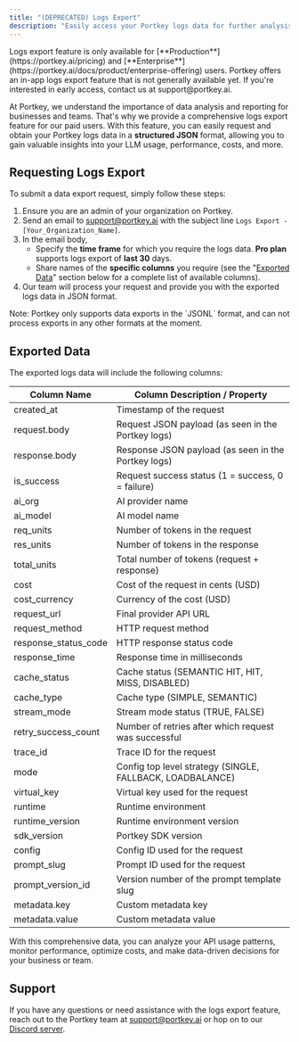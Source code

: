 ```yaml
---
title: "(DEPRECATED) Logs Export"
description: "Easily access your Portkey logs data for further analysis and reporting"
---
```


<Info>
   Logs export feature is only available for [**Production**](https://portkey.ai/pricing) and [**Enterprise**](https://portkey.ai/docs/product/enterprise-offering) users.
</Info>

<Note>
Portkey offers an in-app logs export feature that is not generally available yet. If you're interested in early access, contact us at support@portkey.ai.
</Note>

At Portkey, we understand the importance of data analysis and reporting for businesses and teams. That's why we provide a comprehensive logs export feature for our paid users. With this feature, you can easily request and obtain your Portkey logs data in a **structured JSON** format, allowing you to gain valuable insights into your LLM usage, performance, costs, and more.

## Requesting Logs Export

To submit a data export request, simply follow these steps:

1. Ensure you are an admin of your organization on Portkey.
2. Send an email to [support@portkey.ai](mailto:support@portkey.ai) with the subject line `Logs Export - [Your_Organization_Name]`.
3. In the email body,
   * Specify the **time frame** for which you require the logs data. **Pro plan** supports logs export of **last 30** days.
   * Share names of the **specific columns** you require (see the "[Exported Data](/product/observability/logs-export#exported-data)" section below for a complete list of available columns).
4. Our team will process your request and provide you with the exported logs data in JSON format.

<Note>
   Note: Portkey only supports data exports in the `JSONL` format, and can not process exports in any other formats at the moment.
</Note>

## Exported Data

The exported logs data will include the following columns:

| Column Name            | Column Description / Property                             |
| ---------------------- | --------------------------------------------------------- |
| created\_at            | Timestamp of the request                                  |
| request.body           | Request JSON payload (as seen in the Portkey logs)        |
| response.body          | Response JSON payload (as seen in the Portkey logs)       |
| is\_success            | Request success status (1 = success, 0 = failure)         |
| ai\_org                | AI provider name                                          |
| ai\_model              | AI model name                                             |
| req\_units             | Number of tokens in the request                           |
| res\_units             | Number of tokens in the response                          |
| total\_units           | Total number of tokens (request + response)               |
| cost                   | Cost of the request in cents (USD)                        |
| cost\_currency         | Currency of the cost (USD)                                |
| request\_url           | Final provider API URL                                    |
| request\_method        | HTTP request method                                       |
| response\_status\_code | HTTP response status code                                 |
| response\_time         | Response time in milliseconds                             |
| cache\_status          | Cache status (SEMANTIC HIT, HIT, MISS, DISABLED)          |
| cache\_type            | Cache type (SIMPLE, SEMANTIC)                             |
| stream\_mode           | Stream mode status (TRUE, FALSE)                          |
| retry\_success\_count  | Number of retries after which request was successful      |
| trace\_id              | Trace ID for the request                                  |
| mode                   | Config top level strategy (SINGLE, FALLBACK, LOADBALANCE) |
| virtual\_key           | Virtual key used for the request                          |
| runtime                | Runtime environment                                       |
| runtime\_version       | Runtime environment version                               |
| sdk\_version           | Portkey SDK version                                       |
| config                 | Config ID used for the request                            |
| prompt\_slug           | Prompt ID used for the request                            |
| prompt\_version\_id    | Version number of the prompt template slug                |
| metadata.key           | Custom metadata key                                       |
| metadata.value         | Custom metadata value                                     |

With this comprehensive data, you can analyze your API usage patterns, monitor performance, optimize costs, and make data-driven decisions for your business or team.

## Support

If you have any questions or need assistance with the logs export feature, reach out to the Portkey team at support@portkey.ai or hop on to our [Discord server](https://portkey.ai/community).
